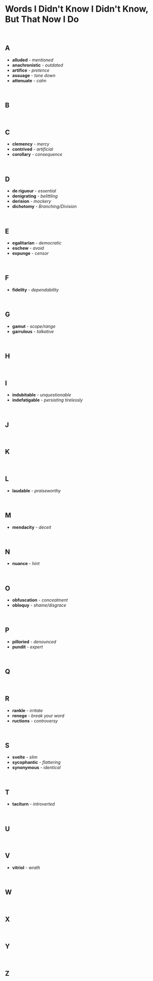 # Words I Didn't Know I Didn't Know, But That Now I Do

<br />

## A

* **alluded** - _mentioned_
* **anachronistic** - _outdated_
* **artifice** - _pretence_
* **assuage** - _tone down_
* **attenuate** - _calm_

<br />

## B

<br />

## C

* **clemency** - _mercy_
* **contrived** - _artificial_
* **corollary** - _consequence_

<br />

## D

* **de rigueur** - _essential_
* **denigrating** - _belittling_
* **derision** - _mockery_
* **dichotomy** - _Branching/Division_

<br />

## E

* **egalitarian** - _democratic_
* **eschew** - _avoid_
* **expunge** - _censor_

<br />

## F

* **fidelity** - _dependability_

<br />

## G

* **gamut** - _scope/range_
* **garrulous** - _talkative_

<br />

## H

<br />

## I

* **indubitable** - _unquestionable_
* **indefatigable** - _persisting tirelessly_

<br />

## J

<br />

## K

<br />

## L

* **laudable** - _praiseworthy_

<br />

## M

* **mendacity** - _deceit_

<br />

## N

* **nuance** - _hint_

<br />

## O

* **obfuscation** - _concealment_
* **obloquy** - _shame/disgrace_

<br />

## P

* **pilloried** - _denounced_
* **pundit** - _expert_

<br />

## Q

<br />

## R

* **rankle** - _irritate_
* **renege** - _break your word_
* **ructions** - _controversy_

<br />


## S

* **svelte** - _slim_
* **sycophantic** - _flattering_
* **synonymous** - _identical_

<br />

## T

* **taciturn** - _introverted_

<br />

## U

<br />

## V

* **vitriol** - _wrath_

<br />

## W

<br />

## X

<br />

## Y

<br />

## Z

<br />
